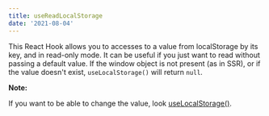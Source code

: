 ```yaml
---
title: useReadLocalStorage
date: '2021-08-04'
---
```


This React Hook allows you to accesses to a value from localStorage by its key, and in read-only mode. It can be useful if you just want to read without passing a default value.
If the window object is not present (as in SSR), or if the value doesn't exist, `useLocalStorage()` will return `null`.

**Note:**

If you want to be able to change the value, look [useLocalStorage()](/react-hook/use-local-storage).

